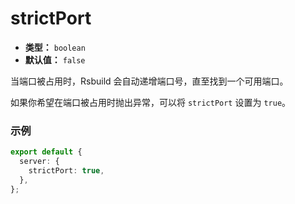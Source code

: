# strictPort

- **类型：** `boolean`
- **默认值：** `false`

当端口被占用时，Rsbuild 会自动递增端口号，直至找到一个可用端口。

如果你希望在端口被占用时抛出异常，可以将 `strictPort` 设置为 `true`。

### 示例

```ts
export default {
  server: {
    strictPort: true,
  },
};
```
